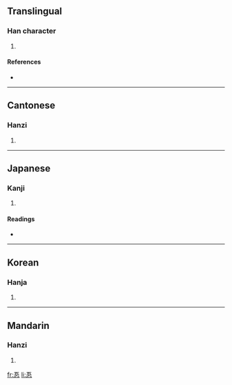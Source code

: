 ==Translingual==

===Han character===
{{Han char|rn=61|rad=心|as=04|sn=8|four=|canj=一一心 (MMP), XXX一一 (XXXMM)}}

# {{defn|Han|sort=心04}}

====References====
* {{Han ref|kx=0377.150|dkj=10355|dj=0705.050|hdz=42273.090|uh=5FE2|ud=24546}}

----

==Cantonese==

===Hanzi===
{{yue-hanzi|jyut=|y=ng6}}

# {{defn|Cantonese}}

----

==Japanese==

===Kanji===
{{ja-kanji|grade=|rs=心04}}

# {{defn|Japanese}}

====Readings====
* {{ja-readings|on=[[ご]] (go)|kun=[[さとる]] (satoru), [[さとり]] (satori)}}

----

==Korean==

===Hanja===
{{ko-hanja|hangeul=오|eumhun=|rv=o|mr=o|y=o}}

# {{defn|Korean}}

----

==Mandarin==

===Hanzi===
{{cmn-hanzi|pin=[[wù]] ([[wu4]])|wg=wu<sup>4</sup>}}

# {{defn|Mandarin}}

[[fr:忢]]
[[li:忢]]